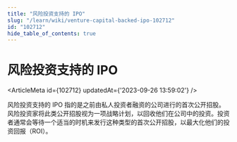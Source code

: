 ```yaml
---
title: "风险投资支持的 IPO"
slug: "/learn/wiki/venture-capital-backed-ipo-102712"
id: "102712"
hide_table_of_contents: true
---
```



# 风险投资支持的 IPO

<ArticleMeta id={102712} updatedAt={'2023-09-26 13:59:02'} />
<div className='border-solid border-b border-t-0 my-4 border-[var(--ifm-color-gray-300)]' />

风险投资支持的 IPO 指的是之前由私人投资者融资的公司进行的首次公开招股。风险投资家将此类公开招股视为一项战略计划，以回收他们在公司中的投资。投资者通常会等待一个适当的时机来发行这种类型的首次公开招股，以最大化他们的投资回报（ROI）。
